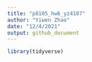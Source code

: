 ```yaml
---
title: "p8105_hw6_yz4187"
author: "Yiwen Zhao"
date: "12/4/2021"
output: github_document
---
```


```r
library(tidyverse)

```


